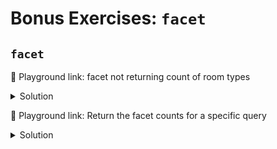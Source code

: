 # Bonus Exercises: `facet`

## `facet`

<Playground url="https://search-playground.mongodb.com/tools/code-sandbox/snapshots/6814699ed9d0c408e959cde0">🔗 Playground link: facet not returning count of room types</Playground>
<details>
  <summary>Solution</summary>
  <div>
  ```js
  "path": "room_type"
  ```
  The field has already been indexed as a facet. Check the index definition.

  Update the path to use the stringFacet field and look at the result. What does it tell you?

  <Playground url="https://search-playground.mongodb.com/tools/code-sandbox/snapshots/681469ed2ebcb4aced00b0c2">🔗 solution</Playground>
  </div>
</details>

<Playground url="https://search-playground.mongodb.com/tools/code-sandbox/snapshots/681469bbd9d0c408e959cde2">🔗 Playground link: Return the facet counts for a specific query</Playground>
<details>
  <summary>Solution</summary>
  <div>
  ```js
  "path": "city"
  ```
  You can also return the facet count based on a specific query.

  Combine the original facet query with a query for your specific text query.

  <Playground url="https://search-playground.mongodb.com/tools/code-sandbox/snapshots/68146a0c2ebcb4aced00b0c4">🔗 solution</Playground>
  </div>
</details>


